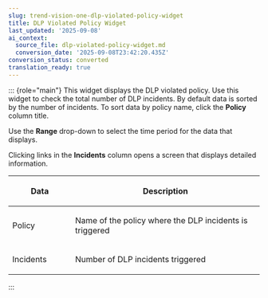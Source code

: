 ```yaml
---
slug: trend-vision-one-dlp-violated-policy-widget
title: DLP Violated Policy Widget
last_updated: '2025-09-08'
ai_context:
  source_file: dlp-violated-policy-widget.md
  conversion_date: '2025-09-08T23:42:20.435Z'
conversion_status: converted
translation_ready: true
---
```


::: {role="main"}
This widget displays the DLP violated policy. Use this widget to check the total number of DLP incidents. By default data is sorted by the number of incidents. To sort data by policy name, click the **Policy** column title.

Use the **Range** drop-down to select the time period for the data that displays.

Clicking links in the **Incidents** column opens a screen that displays detailed information.

<table>
<colgroup>
<col style="width: 25%" />
<col style="width: 75%" />
</colgroup>
<thead>
<tr>
<th><p>Data</p></th>
<th><p>Description</p></th>
</tr>
</thead>
<tbody>
<tr>
<td><p>Policy</p></td>
<td><p>Name of the policy where the DLP incidents is triggered</p></td>
</tr>
<tr>
<td><p>Incidents</p></td>
<td><p>Number of DLP incidents triggered</p></td>
</tr>
</tbody>
</table>
:::
